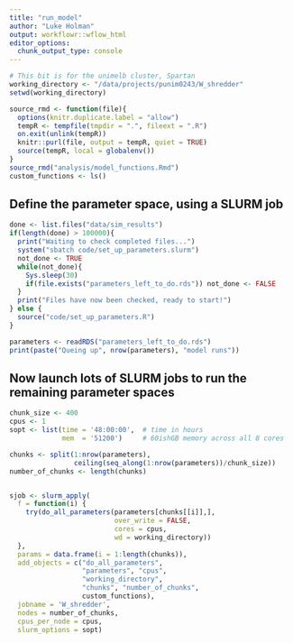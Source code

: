 ```yaml
---
title: "run_model"
author: "Luke Holman"
output: workflowr::wflow_html
editor_options:
  chunk_output_type: console
---
```


```r
# This bit is for the unimelb cluster, Spartan
working_directory <- "/data/projects/punim0243/W_shredder"
setwd(working_directory)
```


```r
source_rmd <- function(file){
  options(knitr.duplicate.label = "allow")
  tempR <- tempfile(tmpdir = ".", fileext = ".R")
  on.exit(unlink(tempR))
  knitr::purl(file, output = tempR, quiet = TRUE)
  source(tempR, local = globalenv())
}
source_rmd("analysis/model_functions.Rmd")
custom_functions <- ls()
```


## Define the parameter space, using a SLURM job
```r
done <- list.files("data/sim_results")
if(length(done) > 100000){
  print("Waiting to check completed files...")
  system("sbatch code/set_up_parameters.slurm")
  not_done <- TRUE
  while(not_done){
    Sys.sleep(30)
    if(file.exists("parameters_left_to_do.rds")) not_done <- FALSE
  }
  print("Files have now been checked, ready to start!")
} else {
  source("code/set_up_parameters.R")
}

parameters <- readRDS("parameters_left_to_do.rds")
print(paste("Queing up", nrow(parameters), "model runs"))
```


## Now launch lots of SLURM jobs to run the remaining parameter spaces
```r
chunk_size <- 400
cpus <- 1
sopt <- list(time = '48:00:00',  # time in hours
             mem  = '51200')     # 60ishGB memory across all 8 cores

chunks <- split(1:nrow(parameters),
                ceiling(seq_along(1:nrow(parameters))/chunk_size))
number_of_chunks <- length(chunks)


sjob <- slurm_apply(
  f = function(i) {
    try(do_all_parameters(parameters[chunks[[i]],], 
                          over_write = FALSE, 
                          cores = cpus,
                          wd = working_directory))
  },
  params = data.frame(i = 1:length(chunks)),
  add_objects = c("do_all_parameters", 
                  "parameters", "cpus",
                  "working_directory",
                  "chunks", "number_of_chunks",
                  custom_functions),
  jobname = 'W_shredder',
  nodes = number_of_chunks, 
  cpus_per_node = cpus, 
  slurm_options = sopt)
```

